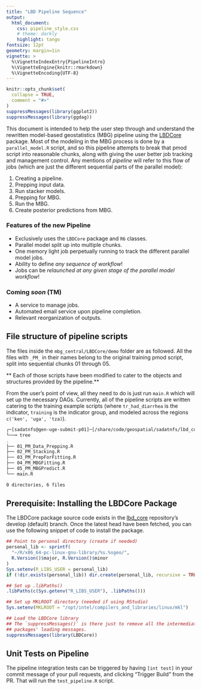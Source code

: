 ```yaml
---
title: "LBD Pipeline Sequence"
output:
  html_document:
    css: pipeline_style.css
    # theme: darkly
    highlight: tango
fontsize: 12pt
geometry: margin=1in
vignette: >
  %\VignetteIndexEntry{PipelineIntro}
  %\VignetteEngine{knitr::rmarkdown}
  %\VignetteEncoding{UTF-8}
---
```


```r
knitr::opts_chunk$set(
  collapse = TRUE,
  comment = "#>"
)
suppressMessages(library(ggplot2))
suppressMessages(library(ggdag))
```


This document is intended to help the user step through and understand the
rewritten model-based geostatistics (MBG) pipeline using the
[LBDCore](http://sandbox-web.ihme.washington.edu/~miker985/LBDCore/) package.
Most of the modeling in the MBG process is done by a `parallel_model.R` script,
and so this pipeline attempts to break that pmod script into reasonable chunks,
along with giving the user better job tracking and management control. Any
mentions of *pipeline* will refer to this flow of jobs (which are just the
different sequential parts of the parallel model):


1. Creating a pipeline.
2. Prepping input data.
3. Run stacker models.
4. Prepping for MBG.
5. Run the MBG.
6. Create posterior predictions from MBG.


### Features of the new Pipeline

* Exclusively uses the `LBDCore` package and `R6` classes.
* Parallel model split up into multiple chunks.
* One memory light job perpetually running to track the different parallel model
jobs.
* Ability to define *any sequence of workflow*!
* Jobs can be *relaunched at any given stage of the parallel model workflow*!


### Coming _soon_ (TM)

* A service to manage jobs.
* Automated email service upon pipeline completion.
* Relevant reorganization of outputs.




## File structure of pipeline scripts

The files inside the `mbg_central/LBDCore/demo` folder are as followed. All the files
with `_PM_` in their names belong to the original training pmod script, split
into sequential chunks 01 through 05. 

** Each of those scripts have been modified to cater to the objects and
structures provided by the pipeline.**

From the user's point of view, all they need to do is just run `main.R` which
will set up the necessary DAGs. Currently, all of the pipeline scripts are
written catering to the training example scripts (where `tr_had_diarrhea` is the
indicator, `training` is the indicator group, and modeled across the regions
`c('ken', 'uga', 'tza)`).


```bash
┌─[sadatnfs@gen-uge-submit-p01]─[/share/code/geospatial/sadatnfs/lbd_core/mbg_central/LBDCore/demo]
└──╼ tree
.
├── 01_PM_Data_Prepping.R
├── 02_PM_Stacking.R
├── 03_PM_PrepForFitting.R
├── 04_PM_MBGFitting.R
├── 05_PM_MBGPredict.R
└── main.R

0 directories, 6 files
```


## Prerequisite: Installing the LBDCore Package

The LBDCore package source code exists in the
[lbd_core](https://stash.ihme.washington.edu/projects/GEOSP/repos/lbd_core)
repository's develop (default) branch. Once the latest head have been fetched,
you can use the following snippet of code to install the package.


```r
## Point to personal directory (create if needed)
personal_lib <- sprintf(
  "~/R/x86_64-pc-linux-gnu-library/%s.%sgeo/",
  R.Version()$major, R.Version()$minor
)
Sys.setenv(R_LIBS_USER = personal_lib)
if (!dir.exists(personal_lib)) dir.create(personal_lib, recursive = TRUE)

## Set up .libPaths()
.libPaths(c(Sys.getenv("R_LIBS_USER"), .libPaths()))

## Set up MKLROOT directory (needed if using RStudio)
Sys.setenv(MKLROOT = "/opt/intel/compilers_and_libraries/linux/mkl")

## Load the LBDCore library
## The `suppressMessages()` is there just to remove all the intermediate
## packages' loading messages.
suppressMessages(library(LBDCore))
```


## Unit Tests on Pipeline

The pipeline integration tests can be triggered by having `[int test]` in your
commit message of your pull requests, and clicking "Trigger Build" from the PR.
That will run the `test_pipeline.R` script.




<!-- ## Blurb on INLA model -->

<!-- The main model in the MBG pipeline is a regression of the following form: -->

<!-- $$\begin{array}{cl} -->
<!-- Y_{i,t} &\sim \text{Binomial}\left(p_{i,t}, N_{i,t} \right)\\ -->
<!-- \text{logit}(p_{i,t}) &= \beta_0 + \beta_1 X_{i,t} + \gamma_{c[i]} + Z_{i,t} + \epsilon_{i,t} \\ -->
<!-- \gamma_{c[i]} &\sim \mathcal{N}\left(0, \sigma^2_{country} \right) \\ -->
<!-- Z_{i,t} &\sim \mathcal{GP}\left(0, \Sigma_{space} \otimes \Sigma_{t} \right) \\ -->
<!-- \epsilon_{i,t} &\sim \mathcal{N}\left(0, \sigma^2_{nugget} \right) -->
<!-- \end{array}$$ -->
